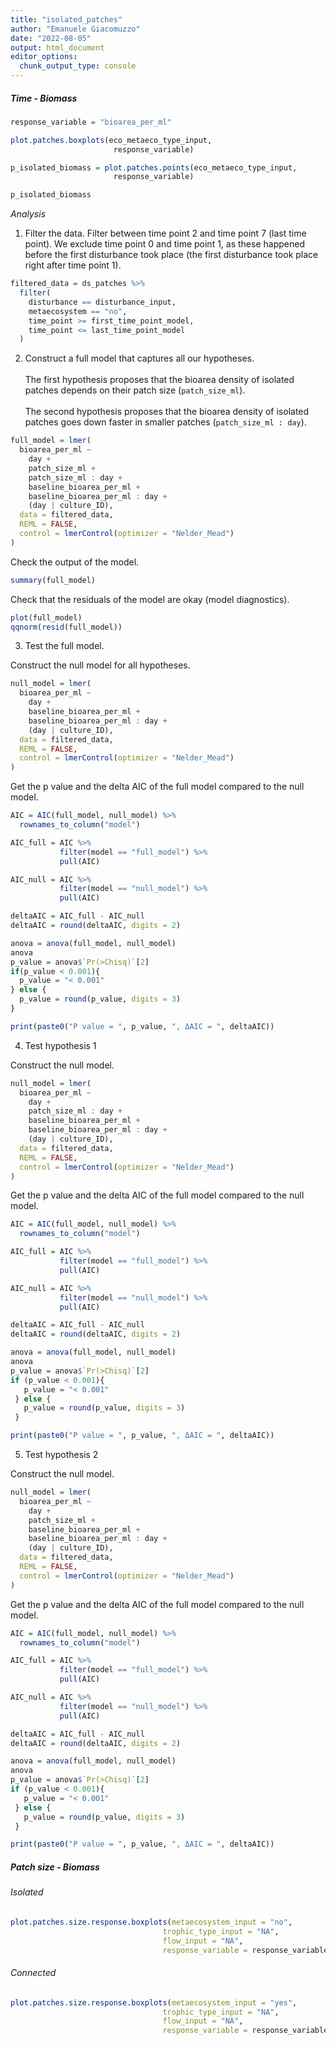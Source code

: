 ```yaml
---
title: "isolated_patches"
author: "Emanuele Giacomuzzo"
date: "2022-08-05"
output: html_document
editor_options: 
  chunk_output_type: console
---
```


##### Time - Biomass

```r
response_variable = "bioarea_per_ml"
```

```r
plot.patches.boxplots(eco_metaeco_type_input,
                       response_variable)

p_isolated_biomass = plot.patches.points(eco_metaeco_type_input,
                       response_variable)

p_isolated_biomass
```

*Analysis*

1.  Filter the data. Filter between time point 2 and time point 7 (last time point). We exclude time point 0 and time point 1, as these happened before the first disturbance took place (the first disturbance took place right after time point 1).

```r
filtered_data = ds_patches %>%
  filter(
    disturbance == disturbance_input,
    metaecosystem == "no",
    time_point >= first_time_point_model,
    time_point <= last_time_point_model
  )
```

2.  Construct a full model that captures all our hypotheses.\
    \
    The first hypothesis proposes that the bioarea density of isolated patches depends on their patch size (`patch_size_ml`). \
    \
    The second hypothesis proposes that the bioarea density of isolated patches goes down faster in smaller patches (`patch_size_ml : day`).

```r
full_model = lmer(
  bioarea_per_ml ~
    day +
    patch_size_ml +
    patch_size_ml : day +
    baseline_bioarea_per_ml + 
    baseline_bioarea_per_ml : day +
    (day | culture_ID),
  data = filtered_data,
  REML = FALSE,
  control = lmerControl(optimizer = "Nelder_Mead")
)
```

Check the output of the model.

```r
summary(full_model)
```

Check that the residuals of the model are okay (model diagnostics).

```r
plot(full_model)
qqnorm(resid(full_model))
```

3.  Test the full model.

Construct the null model for all hypotheses.
    
```r
null_model = lmer(
  bioarea_per_ml ~
    day +
    baseline_bioarea_per_ml + 
    baseline_bioarea_per_ml : day +
    (day | culture_ID),
  data = filtered_data,
  REML = FALSE,
  control = lmerControl(optimizer = "Nelder_Mead")
)
```
    
Get the p value and the delta AIC of the full model compared to the null model.

```r

AIC = AIC(full_model, null_model) %>% 
  rownames_to_column("model")

AIC_full = AIC %>%
           filter(model == "full_model") %>%
           pull(AIC)

AIC_null = AIC %>%
           filter(model == "null_model") %>%
           pull(AIC)

deltaAIC = AIC_full - AIC_null
deltaAIC = round(deltaAIC, digits = 2)

anova = anova(full_model, null_model)
anova
p_value = anova$`Pr(>Chisq)`[2]
if(p_value < 0.001){
  p_value = "< 0.001"
} else {
  p_value = round(p_value, digits = 3)
}
```

```r
print(paste0("P value = ", p_value, ", ΔAIC = ", deltaAIC))
```

4.  Test hypothesis 1

Construct the null model.

```r
null_model = lmer(
  bioarea_per_ml ~
    day +
    patch_size_ml : day +
    baseline_bioarea_per_ml + 
    baseline_bioarea_per_ml : day +
    (day | culture_ID),
  data = filtered_data,
  REML = FALSE,
  control = lmerControl(optimizer = "Nelder_Mead")
)
```

Get the p value and the delta AIC of the full model compared to the null model.

```r

AIC = AIC(full_model, null_model) %>% 
  rownames_to_column("model")

AIC_full = AIC %>%
           filter(model == "full_model") %>%
           pull(AIC)

AIC_null = AIC %>%
           filter(model == "null_model") %>%
           pull(AIC)

deltaAIC = AIC_full - AIC_null
deltaAIC = round(deltaAIC, digits = 2)

anova = anova(full_model, null_model)
anova
p_value = anova$`Pr(>Chisq)`[2]
if (p_value < 0.001){
   p_value = "< 0.001"
 } else {
   p_value = round(p_value, digits = 3)
 }
```

```r
print(paste0("P value = ", p_value, ", ΔAIC = ", deltaAIC))
```


5.  Test hypothesis 2

Construct the null model.

```r
null_model = lmer(
  bioarea_per_ml ~
    day +
    patch_size_ml +
    baseline_bioarea_per_ml + 
    baseline_bioarea_per_ml : day +
    (day | culture_ID),
  data = filtered_data,
  REML = FALSE,
  control = lmerControl(optimizer = "Nelder_Mead")
)
```

Get the p value and the delta AIC of the full model compared to the null model.

```r

AIC = AIC(full_model, null_model) %>% 
  rownames_to_column("model")

AIC_full = AIC %>%
           filter(model == "full_model") %>%
           pull(AIC)

AIC_null = AIC %>%
           filter(model == "null_model") %>%
           pull(AIC)

deltaAIC = AIC_full - AIC_null
deltaAIC = round(deltaAIC, digits = 2)

anova = anova(full_model, null_model)
anova
p_value = anova$`Pr(>Chisq)`[2]
if (p_value < 0.001){
   p_value = "< 0.001"
 } else {
   p_value = round(p_value, digits = 3)
 }
```

```r
print(paste0("P value = ", p_value, ", ΔAIC = ", deltaAIC))
```

##### Patch size - Biomass {.tabset .tabset-pills}

###### Isolated

```r
plot.patches.size.response.boxplots(metaecosystem_input = "no",
                                  trophic_type_input = "NA",
                                  flow_input = "NA",
                                  response_variable = response_variable)
```

###### Connected

```r
plot.patches.size.response.boxplots(metaecosystem_input = "yes",
                                  trophic_type_input = "NA",
                                  flow_input = "NA",
                                  response_variable = response_variable)
```
